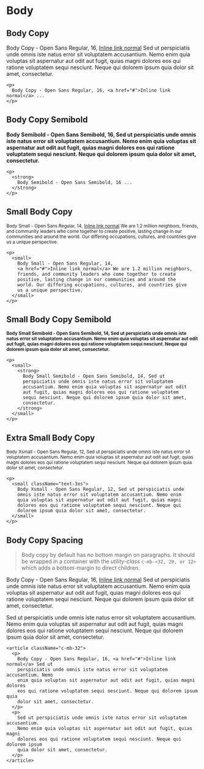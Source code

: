 # Body

## Body Copy

<p className="mb-20">
  Body Copy - Open Sans Regular, 16, <a href="#">Inline link normal</a> Sed ut
  perspiciatis unde omnis iste natus error sit voluptatem accusantium. Nemo enim
  quia voluptas sit aspernatur aut odit aut fugit, quias magni dolores eos qui
  ratione voluptatem sequi nesciunt. Neque qui dolorem ipsum quia dolor sit
  amet, consectetur.
</p>

```tsx
<p>
  Body Copy - Open Sans Regular, 16, <a href="#">Inline link normal</a> ...
</p>
```

## Body Copy Semibold

<p className="mb-20">
  <strong>
    Body Semibold - Open Sans Semibold, 16, Sed ut perspiciatis unde omnis iste
    natus error sit voluptatem accusantium. Nemo enim quia voluptas sit
    aspernatur aut odit aut fugit, quias magni dolores eos qui ratione
    voluptatem sequi nesciunt. Neque qui dolorem ipsum quia dolor sit amet,
    consectetur.
  </strong>
</p>

```tsx
<p>
  <strong>
    Body Semibold - Open Sans Semibold, 16 ...
  </strong>
</p>
```

## Small Body Copy

<p className="mb-20">
  <small>
    Body Small - Open Sans Regular, 14,
    <a href="#">Inline link normal</a> We are 1.2 million neighbors,
    friends, and community leaders who come together to create
    positive, lasting change in our communities and around the
    world. Our differing occupations, cultures, and countries give
    us a unique perspective.
  </small>
</p>

```tsx
<p>
  <small>
    Body Small - Open Sans Regular, 14,
    <a href="#">Inline link normal</a> We are 1.2 million neighbors,
    friends, and community leaders who come together to create
    positive, lasting change in our communities and around the
    world. Our differing occupations, cultures, and countries give
    us a unique perspective.
  </small>
</p>
```

## Small Body Copy Semibold

<p className="mb-20">
  <small>
    <strong>
      Body Small Semibold - Open Sans Semibold, 14, Sed ut
      perspiciatis unde omnis iste natus error sit voluptatem
      accusantium. Nemo enim quia voluptas sit aspernatur aut odit
      aut fugit, quias magni dolores eos qui ratione voluptatem
      sequi nesciunt. Neque qui dolorem ipsum quia dolor sit amet,
      consectetur.
    </strong>
  </small>
</p>

```tsx
<p>
  <small>
    <strong>
      Body Small Semibold - Open Sans Semibold, 14, Sed ut
      perspiciatis unde omnis iste natus error sit voluptatem
      accusantium. Nemo enim quia voluptas sit aspernatur aut odit
      aut fugit, quias magni dolores eos qui ratione voluptatem
      sequi nesciunt. Neque qui dolorem ipsum quia dolor sit amet,
      consectetur.
    </strong>
  </small>
</p>
```

## Extra Small Body Copy

<p className="mb-20">
  <small className="text-3xs">
    Body Xsmall - Open Sans Regular, 12, Sed ut perspiciatis unde
    omnis iste natus error sit voluptatem accusantium. Nemo enim
    quia voluptas sit aspernatur aut odit aut fugit, quias magni
    dolores eos qui ratione voluptatem sequi nesciunt. Neque qui
    dolorem ipsum quia dolor sit amet, consectetur.
  </small>
</p>

```tsx
<p>
  <small className="text-3xs">
    Body Xsmall - Open Sans Regular, 12, Sed ut perspiciatis unde
    omnis iste natus error sit voluptatem accusantium. Nemo enim
    quia voluptas sit aspernatur aut odit aut fugit, quias magni
    dolores eos qui ratione voluptatem sequi nesciunt. Neque qui
    dolorem ipsum quia dolor sit amet, consectetur.
  </small>
</p>
```

## Body Copy Spacing

> Body copy by default has no bottom margin on paragraphs. It should be wrapped in a container with the _utility-class_ `c-mb-<32, 20, or 12>` which adds a bottom-margin to direct children.

<article className="c-mb-32">
  <p>
    Body Copy - Open Sans Regular, 16, <a href="#">Inline link normal</a> Sed ut
    perspiciatis unde omnis iste natus error sit voluptatem accusantium. Nemo
    enim quia voluptas sit aspernatur aut odit aut fugit, quias magni dolores
    eos qui ratione voluptatem sequi nesciunt. Neque qui dolorem ipsum quia
    dolor sit amet, consectetur.
  </p>
  <p>
    Sed ut perspiciatis unde omnis iste natus error sit voluptatem accusantium.
    Nemo enim quia voluptas sit aspernatur aut odit aut fugit, quias magni
    dolores eos qui ratione voluptatem sequi nesciunt. Neque qui dolorem ipsum
    quia dolor sit amet, consectetur.
  </p>
</article>

```tsx
<article className="c-mb-32">
  <p>
    Body Copy - Open Sans Regular, 16, <a href="#">Inline link normal</a> Sed ut
    perspiciatis unde omnis iste natus error sit voluptatem accusantium. Nemo
    enim quia voluptas sit aspernatur aut odit aut fugit, quias magni dolores
    eos qui ratione voluptatem sequi nesciunt. Neque qui dolorem ipsum quia
    dolor sit amet, consectetur.
  </p>
  <p>
    Sed ut perspiciatis unde omnis iste natus error sit voluptatem accusantium.
    Nemo enim quia voluptas sit aspernatur aut odit aut fugit, quias magni
    dolores eos qui ratione voluptatem sequi nesciunt. Neque qui dolorem ipsum
    quia dolor sit amet, consectetur.
  </p>
</article>
```